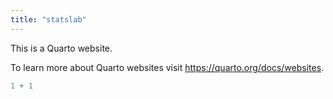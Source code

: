 ```yaml
---
title: "statslab"
---
```


This is a Quarto website.

To learn more about Quarto websites visit <https://quarto.org/docs/websites>.

```r
1 + 1
```
